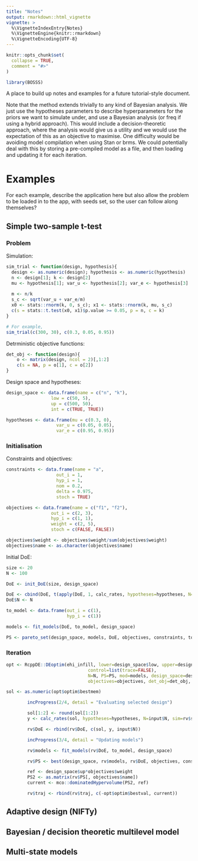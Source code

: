 ```yaml
---
title: "Notes"
output: rmarkdown::html_vignette
vignette: >
  %\VignetteIndexEntry{Notes}
  %\VignetteEngine{knitr::rmarkdown}
  %\VignetteEncoding{UTF-8}
---
```


```r
knitr::opts_chunk$set(
  collapse = TRUE,
  comment = "#>"
)
```

```r
library(BOSSS)
```

A place to build up notes and examples for a future tutorial-style document.

Note that the method extends trivially to any kind of Bayesian analysis. We just use the hypotheses parameters to describe hyperparameters for the priors we want to simulate under, and use a Bayesian analysis (or freq if using a hybrid approach). This would include a decision-theoretic approach, where the analysis would give us a utility and we would use the expectation of this as an objective to maximise. One difficulty would be avoiding model compilation when using Stan or brms. We could potentially deal with this by storing a pre-compiled model as a file, and then loading and updating it for each iteration.

# Examples

For each example, describe the application here but also allow the problem to be loaded in to the app, with seeds set, so the user can follow along themselves?

## Simple two-sample t-test

### Problem

Simulation:

```r
sim_trial <- function(design, hypothesis){
  design <- as.numeric(design); hypothesis <- as.numeric(hypothesis)
  n <- design[1]; k <- design[2]
  mu <- hypothesis[1]; var_u <- hypothesis[2]; var_e <- hypothesis[3]
  
  m <- n/k
  s_c <- sqrt(var_u + var_e/m)
  x0 <- stats::rnorm(k, 0, s_c); x1 <- stats::rnorm(k, mu, s_c)
  c(s = stats::t.test(x0, x1)$p.value >= 0.05, p = n, c = k)
}

# For example,
sim_trial(c(300, 30), c(0.3, 0.05, 0.95))
```

Detrministic objective functions:
```r
det_obj <- function(design){
    o <- matrix(design, ncol = 2)[,1:2]
    c(s = NA, p = o[1], c = o[2])
}
```


Design space and hypotheses:

```r
design_space <- data.frame(name = c("n", "k"),
                 low = c(50, 5),
                 up = c(500, 50),
                 int = c(TRUE, TRUE))

hypotheses <- data.frame(mu = c(0.3, 0),
                   var_u = c(0.05, 0.05),
                   var_e = c(0.95, 0.95))
```

### Initialisation

Constraints and objectives:

```r
constraints <- data.frame(name = "a",
                   out_i = 1,
                   hyp_i = 1,
                   nom = 0.2,
                   delta = 0.975,
                   stoch = TRUE)

objectives <- data.frame(name = c("f1", "f2"),
                 out_i = c(2, 3),
                 hyp_i = c(1, 1),
                 weight = c(2, 5),
                 stoch = c(FALSE, FALSE))

objectives$weight <- objectives$weight/sum(objectives$weight)
objectives$name <- as.character(objectives$name)
```

Initial DoE:

```r
size <- 20
N <- 100

DoE <- init_DoE(size, design_space)

DoE <- cbind(DoE, t(apply(DoE, 1, calc_rates, hypotheses=hypotheses, N=N, sim=sim_trial)))
DoE$N <- N

to_model <- data.frame(out_i = c(1),
                       hyp_i = c(1))

models <- fit_models(DoE, to_model, design_space)

PS <- pareto_set(design_space, models, DoE, objectives, constraints, to_model, det_obj)
```

### Iteration

```r
opt <- RcppDE::DEoptim(ehi_infill, lower=design_space$low, upper=design_space$up,
                               control=list(trace=FALSE),
                               N=N, PS=PS, mod=models, design_space=design_space, constraints=constraints,
                               objectives=objectives, det_obj=det_obj, out_dim=3, to_model=to_model)

sol <- as.numeric(opt$optim$bestmem)

        incProgress(2/4, detail = "Evaluating selected design")

        sol[1:2] <- round(sol[1:2])
        y <- calc_rates(sol, hypotheses=hypotheses, N=input$N, sim=rv$sim_trial)

        rv$DoE <- rbind(rv$DoE, c(sol, y, input$N))

        incProgress(3/4, detail = "Updating models")

        rv$models <- fit_models(rv$DoE, to_model, design_space)

        rv$PS <- best(design_space, rv$models, rv$DoE, objectives, constraints, to_model, get_det_obj)

        ref <- design_space$up*objectives$weight
        PS2 <- as.matrix(rv$PS[, objectives$name])
        current <- mco::dominatedHypervolume(PS2, ref)

        rv$traj <- rbind(rv$traj, c(-opt$optim$bestval, current))
```

## Adaptive design (NIFTy)

## Bayesian / decision theoretic multilevel model

## Multi-state models


